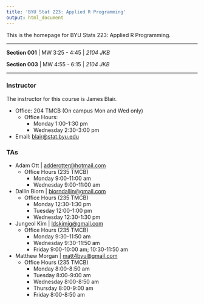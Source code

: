 ```yaml
---
title: 'BYU Stat 223: Applied R Programming'
output: html_document
---
```


This is the homepage for BYU Stats 223: Applied R Programming.

---

**Section 001** | MW 3:25 - 4:45 | *2104 JKB*


**Section 003** | MW 4:55 - 6:15 | *2104 JKB*

---

### Instructor
The instructor for this course is James Blair.

* Office: 204 TMCB (On campus Mon and Wed only)
  * Office Hours:
    * Monday 1:00-1:30 pm
    * Wednesday 2:30-3:00 pm
* Email: [blair@stat.byu.edu](mailto:blair@stat.byu.edu)

### TAs
* Adam Ott | [adderotter@hotmail.com](mailto:adderotter@hotmail.com)
  * Office Hours (235 TMCB)
    - Monday 9:00-11:00 am
    - Wednesday 9:00-11:00 am
    
* Dallin Biorn | [biorndallin@gmail.com](mailto:biorndallin@gmail.com)
  * Office Hours (235 TMCB)
      - Monday 12:30-1:30 pm
      - Tuesday 12:00-1:00 pm
      - Wednesday 12:30-1:30 pm

* Jungeol Kim | [ldskimjg@gmail.com](mailto:ldskimjg@gmail.com)
  * Office Hours (235 TMCB)
    - Monday 9:30-11:50 am
    - Wednesday 9:30-11:50 am
    - Friday 9:00-10:00 am; 10:30-11:50 am
    
* Matthew Morgan | [matt4byu@gmail.com](mailto:matt4byu@gmail.com)
  * Office Hours (235 TMCB)
    - Monday 8:00-8:50 am
    - Tuesday 8:00-9:00 am
    - Wednesday 8:00-8:50 am
    - Thursday 8:00-9:00 am
    - Friday 8:00-8:50 am